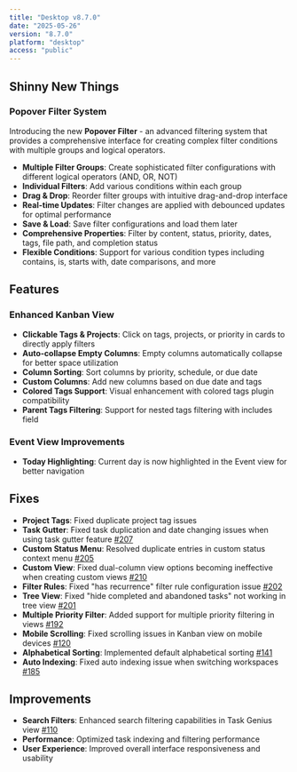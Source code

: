 ```yaml
---
title: "Desktop v8.7.0"
date: "2025-05-26"
version: "8.7.0"
platform: "desktop"
access: "public"
---
```


## Shinny New Things

### Popover Filter System

Introducing the new **Popover Filter** - an advanced filtering system that provides a comprehensive interface for creating complex filter conditions with multiple groups and logical operators.

- **Multiple Filter Groups**: Create sophisticated filter configurations with different logical operators (AND, OR, NOT)
- **Individual Filters**: Add various conditions within each group
- **Drag & Drop**: Reorder filter groups with intuitive drag-and-drop interface
- **Real-time Updates**: Filter changes are applied with debounced updates for optimal performance
- **Save & Load**: Save filter configurations and load them later
- **Comprehensive Properties**: Filter by content, status, priority, dates, tags, file path, and completion status
- **Flexible Conditions**: Support for various condition types including contains, is, starts with, date comparisons, and more

## Features

### Enhanced Kanban View

- **Clickable Tags & Projects**: Click on tags, projects, or priority in cards to directly apply filters
- **Auto-collapse Empty Columns**: Empty columns automatically collapse for better space utilization
- **Column Sorting**: Sort columns by priority, schedule, or due date
- **Custom Columns**: Add new columns based on due date and tags
- **Colored Tags Support**: Visual enhancement with colored tags plugin compatibility
- **Parent Tags Filtering**: Support for nested tags filtering with includes field

### Event View Improvements

- **Today Highlighting**: Current day is now highlighted in the Event view for better navigation

## Fixes

- **Project Tags**: Fixed duplicate project tag issues
- **Task Gutter**: Fixed task duplication and date changing issues when using task gutter feature [#207](https://github.com/Quorafind/Obsidian-Task-Genius/issues/207)
- **Custom Status Menu**: Resolved duplicate entries in custom status context menu [#205](https://github.com/Quorafind/Obsidian-Task-Genius/issues/205)
- **Custom View**: Fixed dual-column view options becoming ineffective when creating custom views [#210](https://github.com/Quorafind/Obsidian-Task-Genius/issues/210)
- **Filter Rules**: Fixed "has recurrence" filter rule configuration issue [#202](https://github.com/Quorafind/Obsidian-Task-Genius/issues/202)
- **Tree View**: Fixed "hide completed and abandoned tasks" not working in tree view [#201](https://github.com/Quorafind/Obsidian-Task-Genius/issues/201)
- **Multiple Priority Filter**: Added support for multiple priority filtering in views [#192](https://github.com/Quorafind/Obsidian-Task-Genius/issues/192)
- **Mobile Scrolling**: Fixed scrolling issues in Kanban view on mobile devices [#120](https://github.com/Quorafind/Obsidian-Task-Genius/issues/120)
- **Alphabetical Sorting**: Implemented default alphabetical sorting [#141](https://github.com/Quorafind/Obsidian-Task-Genius/issues/141)
- **Auto Indexing**: Fixed auto indexing issue when switching workspaces [#185](https://github.com/Quorafind/Obsidian-Task-Genius/issues/185)

## Improvements

- **Search Filters**: Enhanced search filtering capabilities in Task Genius view [#110](https://github.com/Quorafind/Obsidian-Task-Genius/issues/110)
- **Performance**: Optimized task indexing and filtering performance
- **User Experience**: Improved overall interface responsiveness and usability
